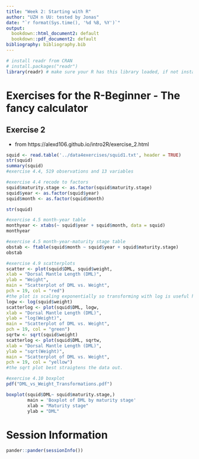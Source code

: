 ```yaml
---
title: "Week 2: Starting with R"
author: "UZH n UU: tested by Jonas"
date: "`r format(Sys.time(), '%d %B, %Y')`"
output:
  bookdown::html_document2: default
  bookdown::pdf_document2: default
bibliography: bibliography.bib
---
```


```r
# install readr from CRAN
# install.packages("readr")
library(readr) # make sure your R has this library loaded, if not install it (see line above)
```

# Exercises for the R-Beginner - The fancy calculator

## Exercise 2
* from https://alexd106.github.io/intro2R/exercise_2.html
```r
squid <- read.table('../data4exercises/squid1.txt', header = TRUE)
str(squid)
summary(squid)
#exercise 4.4, 519 observations and 13 variables
```
```r
#exercise 4.4 recode to factors
squid$maturity.stage <- as.factor(squid$maturity.stage)
squid$year <- as.factor(squid$year)
squid$month <- as.factor(squid$month)
```
```r
str(squid)
```
```r
#exercise 4.5 month-year table
monthyear <- xtabs(~ squid$year + squid$month, data = squid)
monthyear
```
```r
#exercise 4.5 month-year-maturity stage table
obstab <- ftable(squid$month ~ squid$year + squid$maturity.stage)
obstab
```
```r
#exercise 4.9 scatterplots
scatter <- plot(squid$DML, squid$weight,      
xlab = "Dorsal Mantle Length (DML)",      
ylab = "Weight",      
main = "Scatterplot of DML vs. Weight",     
pch = 19, col = "red")
#the plot is scaling exponentially so transforming with log is useful here.
logw <- log(squid$weight)
scatterlog <- plot(squid$DML, logw,      
xlab = "Dorsal Mantle Length (DML)",      
ylab = "log(Weight)",      
main = "Scatterplot of DML vs. Weight",     
pch = 19, col = "green")
sqrtw <- sqrt(squid$weight)
scatterlog <- plot(squid$DML, sqrtw,      
xlab = "Dorsal Mantle Length (DML)",      
ylab = "sqrt(Weight)",      
main = "Scatterplot of DML vs. Weight",     
pch = 19, col = "yellow")
#the sqrt plot best straigtens the data out.
```
```r
#exercise 4.10 boxplot
pdf("DML_vs_Weight_Transformations.pdf")
```
```r
boxplot(squid$DML~ squid$maturity.stage,)
        main = 'Boxplot of DML by maturity stage'
        xlab = "Maturity stage"
        ylab = "DML"
```

# Session Information

```r
pander::pander(sessionInfo())
```


